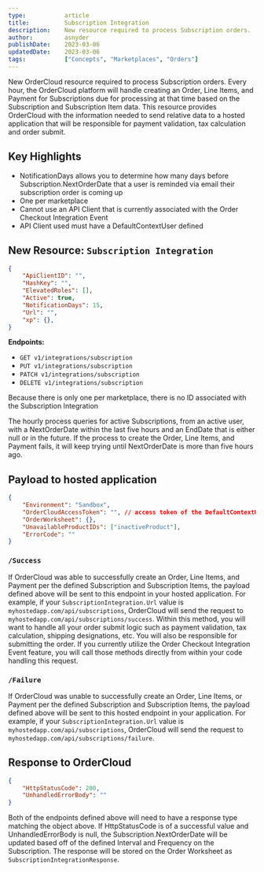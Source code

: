 ```yaml
---
type:           article
title:          Subscription Integration
description:    New resource required to process Subscription orders.
author:         asnyder
publishDate:    2023-03-06
updatedDate:    2023-03-06   
tags:           ["Concepts", "Marketplaces", "Orders"]
---
```


New OrderCloud resource required to process Subscription orders. Every hour, the OrderCloud platform will handle creating an Order, Line Items, 
and Payment for Subscriptions due for processing at that time based on the Subscription and Subscription Item data. This resource provides OrderCloud 
with the information needed to send relative data to a hosted application that will be responsible for payment validation, tax calculation and order submit.

## Key Highlights
- NotificationDays allows you to determine how many days before Subscription.NextOrderDate that a user is reminded via email their subscription order is coming up
- One per marketplace
- Cannot use an API Client that is currently associated with the Order Checkout Integration Event
- API Client used must have a DefaultContextUser defined

## New Resource: `Subscription Integration`

```json
{
	"ApiClientID": "", 
	"HashKey": "",
	"ElevatedRoles": [],
	"Active": true,
	"NotificationDays": 15,
	"Url": "",
	"xp": {},
}
```

**Endpoints:**
- `GET v1/integrations/subscription`
- `PUT v1/integrations/subscription`
- `PATCH v1/integrations/subscription`
- `DELETE v1/integrations/subscription`

Because there is only one per marketplace, there is no ID associated with the Subscription Integration

The hourly process queries for active Subscriptions, from an active user, with a NextOrderDate within the last five hours and an EndDate that is either null or in the future. 
If the process to create the Order, Line Items, and Payment fails, it will keep trying until NextOrderDate is more than five hours ago.

## Payload to hosted application
```json
{
    "Environment": "Sandbox",
    "OrderCloudAccessToken": "", // access token of the DefaultContextUser defined with your associated API Client
    "OrderWorksheet": {},
    "UnavailableProductIDs": ["inactiveProduct"],
    "ErrorCode": ""
}
```

### `/Success`
If OrderCloud was able to successfully create an Order, Line Items, and Payment per the defined Subscription and Subscription Items, the payload defined above 
will be sent to this endpoint in your hosted application. For example, if your `SubscriptionIntegration.Url` value is `myhostedapp.com/api/subscriptions`, OrderCloud 
will send the request to `myhostedapp.com/api/subscriptions/success`. Within this method, you will want to handle all your order submit logic such as payment validation, 
tax calculation, shipping designations, etc. You will also be responsible for submitting the order. If you currently utilize the Order Checkout Integration Event feature, 
you will call those methods directly from within your code handling this request.

### `/Failure`
If OrderCloud was unable to successfully create an Order, Line Items, or Payment per the defined Subscription and Subscription Items, the payload defined above 
will be sent to this hosted endpoint in your application. For example, if your `SubscriptionIntegration.Url` value is `myhostedapp.com/api/subscriptions`, OrderCloud 
will send the request to `myhostedapp.com/api/subscriptions/failure`. 

## Response to OrderCloud
```json
{ 
    "HttpStatusCode": 200,
    "UnhandledErrorBody": ""
}
```

Both of the endpoints defined above will need to have a response type matching the object above. If HttpStatusCode is of a successful value and UnhandledErrorBody is null, 
the Subscription.NextOrderDate will be updated based off of the defined Interval and Frequency on the Subscription. The response will be stored on the Order Worksheet as 
`SubscriptionIntegrationResponse`. 